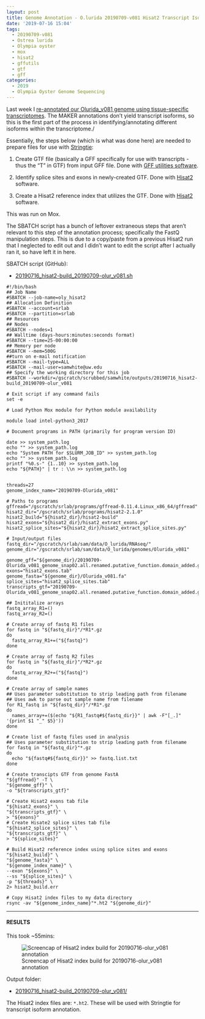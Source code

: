 ```yaml
---
layout: post
title: Genome Annotation - O.lurida 20190709-v081 Hisat2 Transcript Isoform Index
date: '2019-07-16 15:04'
tags:
  - 20190709-v081
  - Ostrea lurida
  - Olympia oyster
  - mox
  - hisat2
  - gffutils
  - gtf
  - gff
categories:
  - 2019
  - Olympia Oyster Genome Sequencing
---
```

Last week I [re-annotated our Olurida_v081 genome using tissue-specific transcriptomes](https://robertslab.github.io/sams-notebook/posts/2019/2019-07-09-Genome-Annotation---Olurida_v081-with-MAKER-and-Tissue-specific-Transcriptomes-on-Mox/). The MAKER annotations don't yield transcript isoforms, so this is the first part of the process in identifying/annotating different isoforms within the transcriptome./

Essentially, the steps below (which is what was done here) are needed to prepare files for use with [Stringtie](https://ccb.jhu.edu/software/stringtie/index.shtml):

1. Create GTF file (basically a GFF specifically for use with transcripts - thus the "T" in GTF) from input GFF file. Done with [GFF utilities software](http://ccb.jhu.edu/software/stringtie/gff.shtml).

2. Identify splice sites and exons in newly-created GTF. Done with [Hisat2](https://ccb.jhu.edu/software/hisat2/manual.shtml) software.

3. Create a Hisat2 reference index that utilizes the GTF. Done with [Hisat2](https://ccb.jhu.edu/software/hisat2/manual.shtml) software.

This was run on Mox.

The SBATCH script has a bunch of leftover extraneous steps that aren't relevant to this step of the annotation process; specifically the FastQ manipulation steps. This is due to a copy/paste from a previous Hisat2 run that I neglected to edit out and I didn't want to edit the script after I actually ran it, so have left it in here.

SBATCH script (GitHub):

- [20190716_hisat2-build_20190709-olur_v081.sh](https://github.com/RobertsLab/sams-notebook/blob/master/sbatch_scripts/20190716_hisat2-build_20190709-olur_v081.sh)

```shell
#!/bin/bash
## Job Name
#SBATCH --job-name=oly_hisat2
## Allocation Definition
#SBATCH --account=srlab
#SBATCH --partition=srlab
## Resources
## Nodes
#SBATCH --nodes=1
## Walltime (days-hours:minutes:seconds format)
#SBATCH --time=25-00:00:00
## Memory per node
#SBATCH --mem=500G
##turn on e-mail notification
#SBATCH --mail-type=ALL
#SBATCH --mail-user=samwhite@uw.edu
## Specify the working directory for this job
#SBATCH --workdir=/gscratch/scrubbed/samwhite/outputs/20190716_hisat2-build_20190709-olur_v081

# Exit script if any command fails
set -e

# Load Python Mox module for Python module availability

module load intel-python3_2017

# Document programs in PATH (primarily for program version ID)

date >> system_path.log
echo "" >> system_path.log
echo "System PATH for $SLURM_JOB_ID" >> system_path.log
echo "" >> system_path.log
printf "%0.s-" {1..10} >> system_path.log
echo "${PATH}" | tr : \\n >> system_path.log


threads=27
genome_index_name="20190709-Olurida_v081"

# Paths to programs
gffread="/gscratch/srlab/programs/gffread-0.11.4.Linux_x86_64/gffread"
hisat2_dir="/gscratch/srlab/programs/hisat2-2.1.0"
hisat2_build="${hisat2_dir}/hisat2-build"
hisat2_exons="${hisat2_dir}/hisat2_extract_exons.py"
hisat2_splice_sites="${hisat2_dir}/hisat2_extract_splice_sites.py"

# Input/output files
fastq_dir="/gscratch/srlab/sam/data/O_lurida/RNAseq/"
genome_dir="/gscratch/srlab/sam/data/O_lurida/genomes/Olurida_v081"

genome_gff="${genome_dir}/20190709-Olurida_v081_genome_snap02.all.renamed.putative_function.domain_added.gff"
exons="hisat2_exons.tab"
genome_fasta="${genome_dir}/Olurida_v081.fa"
splice_sites="hisat2_splice_sites.tab"
transcripts_gtf="20190709-Olurida_v081_genome_snap02.all.renamed.putative_function.domain_added.gtf"

## Inititalize arrays
fastq_array_R1=()
fastq_array_R2=()

# Create array of fastq R1 files
for fastq in "${fastq_dir}"/*R1*.gz
do
  fastq_array_R1+=("${fastq}")
done

# Create array of fastq R2 files
for fastq in "${fastq_dir}"/*R2*.gz
do
  fastq_array_R2+=("${fastq}")
done

# Create array of sample names
## Uses parameter substitution to strip leading path from filename
## Uses awk to parse out sample name from filename
for R1_fastq in "${fastq_dir}"/*R1*.gz
do
  names_array+=($(echo "${R1_fastq#${fastq_dir}}" | awk -F"[_.]" '{print $1 "_" $5}'))
done

# Create list of fastq files used in analysis
## Uses parameter substitution to strip leading path from filename
for fastq in "${fastq_dir}"*.gz
do
  echo "${fastq#${fastq_dir}}" >> fastq.list.txt
done

# Create transcipts GTF from genome FastA
"${gffread}" -T \
"${genome_gff}" \
-o "${transcripts_gtf}"

# Create Hisat2 exons tab file
"${hisat2_exons}" \
"${transcripts_gtf}" \
> "${exons}"
# Create Hisate2 splice sites tab file
"${hisat2_splice_sites}" \
"${transcripts_gtf}" \
> "${splice_sites}"

# Build Hisat2 reference index using splice sites and exons
"${hisat2_build}" \
"${genome_fasta}" \
"${genome_index_name}" \
--exon "${exons}" \
--ss "${splice_sites}" \
-p "${threads}" \
2> hisat2_build.err

# Copy Hisat2 index files to my data directory
rsync -av "${genome_index_name}"*.ht2 "${genome_dir}"
```

---

#### RESULTS

This took ~55mins:

![Screencap of Hisat2 index build for 20190716-olur_v081 annotation](https://github.com/RobertsLab/sams-notebook/blob/master/images/screencaps/20190716_hisat2_build_20190716-olur_v081_runtime.png?raw=true)

Output folder:

- [20190716_hisat2-build_20190709-olur_v081/](https://gannet.fish.washington.edu/Atumefaciens/20190716_hisat2-build_20190709-olur_v081/)

The Hisat2 index files are: `*.ht2`. These will be used with Stringtie for transcript isoform annotation.
